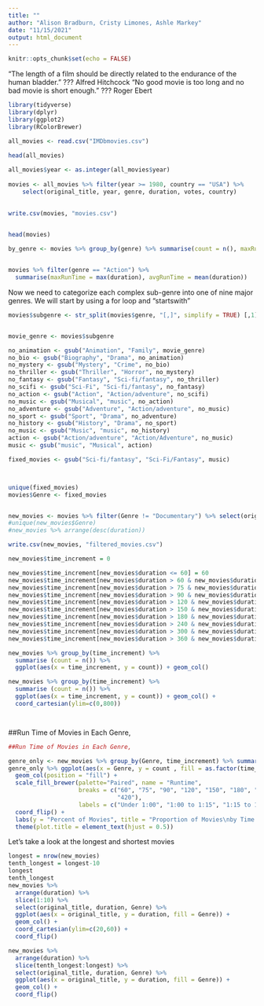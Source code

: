 ```yaml
---
title: ""
author: "Alison Bradburn, Cristy Limones, Ashle Markey"
date: "11/15/2021"
output: html_document
---
```


```r
knitr::opts_chunk$set(echo = FALSE)
```

"The length of a film should be directly related to the endurance of the human bladder."
??? Alfred Hitchcock
"No good movie is too long and no bad movie is short enough."
??? Roger Ebert

```r
library(tidyverse)
library(dplyr)
library(ggplot2)
library(RColorBrewer)

all_movies <- read.csv("IMDbmovies.csv")
 
head(all_movies)

all_movies$year <- as.integer(all_movies$year)
 
movies <- all_movies %>% filter(year >= 1980, country == "USA") %>%
    select(original_title, year, genre, duration, votes, country)

 
write.csv(movies, "movies.csv")
 
```


```r




head(movies)

by_genre <- movies %>% group_by(genre) %>% summarise(count = n(), maxRunTime = max(duration), avgRunTime = mean(duration) )


movies %>% filter(genre == "Action") %>%
  summarise(maxRunTime = max(duration), avgRunTime = mean(duration))

```
Now we need to categorize each complex sub-genre into one of nine major genres. We will start by using a for loop and "startswith"

```r


movies$subgenre <- str_split(movies$genre, "[,]", simplify = TRUE) [,1]


movie_genre <- movies$subgenre

no_animation <- gsub("Animation", "Family", movie_genre)
no_bio <- gsub("Biography", "Drama", no_animation)
no_mystery <- gsub("Mystery", "Crime", no_bio)
no_thriller <- gsub("Thriller", "Horror", no_mystery)
no_fantasy <- gsub("Fantasy", "Sci-fi/fantasy", no_thriller)
no_scifi <- gsub("Sci-Fi", "Sci-fi/fantasy", no_fantasy)
no_action <- gsub("Action", "Action/adventure", no_scifi)
no_music <- gsub("Musical", "music", no_action)
no_adventure <- gsub("Adventure", "Action/adventure", no_music)
no_sport <- gsub("Sport", "Drama", no_adventure)
no_history <- gsub("History", "Drama", no_sport)
no_music <- gsub("Music", "music", no_history)
action <- gsub("Action/adventure", "Action/Adventure", no_music)
music <- gsub("music", "Musical", action)

fixed_movies <- gsub("Sci-fi/fantasy", "Sci-Fi/Fantasy", music)



unique(fixed_movies)
movies$Genre <- fixed_movies


new_movies <- movies %>% filter(Genre != "Documentary") %>% select(original_title, year, Genre, duration, votes)
#unique(new_movies$Genre)
#new_movies %>% arrange(desc(duration))

write.csv(new_movies, "filtered_movies.csv")

```
```r

new_movies$time_increment = 0

new_movies$time_increment[new_movies$duration <= 60] = 60
new_movies$time_increment[new_movies$duration > 60 & new_movies$duration <= 75] = 75
new_movies$time_increment[new_movies$duration > 75 & new_movies$duration <= 90] = 90
new_movies$time_increment[new_movies$duration > 90 & new_movies$duration <= 120] = 120
new_movies$time_increment[new_movies$duration > 120 & new_movies$duration <= 150] = 150
new_movies$time_increment[new_movies$duration > 150 & new_movies$duration <= 180] = 180
new_movies$time_increment[new_movies$duration > 180 & new_movies$duration <= 240] = 240
new_movies$time_increment[new_movies$duration > 240 & new_movies$duration <= 300] = 300
new_movies$time_increment[new_movies$duration > 300 & new_movies$duration <= 360] = 360
new_movies$time_increment[new_movies$duration > 360 & new_movies$duration <= 420] = 420

new_movies %>% group_by(time_increment) %>% 
  summarise (count = n()) %>%
  ggplot(aes(x = time_increment, y = count)) + geom_col()

new_movies %>% group_by(time_increment) %>% 
  summarise (count = n()) %>%
  ggplot(aes(x = time_increment, y = count)) + geom_col() +
  coord_cartesian(ylim=c(0,800))




```

##Run Time of Movies in Each Genre, 

```r
##Run Time of Movies in Each Genre, 

genre_only <- new_movies %>% group_by(Genre, time_increment) %>% summarise(count = n())
genre_only %>% ggplot(aes(x = Genre, y = count , fill = as.factor(time_increment))) +
  geom_col(position = "fill") + 
  scale_fill_brewer(palette="Paired", name = "Runtime",
                    breaks = c("60", "75", "90", "120", "150", "180", "240", "300", "360", 
                               "420"),
                    labels = c("Under 1:00", "1:00 to 1:15", "1:15 to 1:30", "1:30 to 2:00", "2:00 to 2:30", "2:30 to 3:00", "3:00 to 4:00", "4:00 to 5:00", "5:00 to 6:00", "6:00 to 7:00" )) +
  coord_flip() +
  labs(y = "Percent of Movies", title = "Proportion of Movies\nby Time and Genre\n") +
  theme(plot.title = element_text(hjust = 0.5))
```
Let's take a look at the longest and shortest movies
```r
longest = nrow(new_movies)
tenth_longest = longest-10
longest
tenth_longest
new_movies %>%
  arrange(duration) %>% 
  slice(1:10) %>%
  select(original_title, duration, Genre) %>%
  ggplot(aes(x = original_title, y = duration, fill = Genre)) +
  geom_col() +
  coord_cartesian(ylim=c(20,60)) + 
  coord_flip()

new_movies %>%
  arrange(duration) %>% 
  slice(tenth_longest:longest) %>% 
  select(original_title, duration, Genre) %>%
  ggplot(aes(x = original_title, y = duration, fill = Genre)) +
  geom_col() +
  coord_flip()


```






